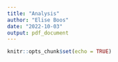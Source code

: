```yaml
---
title: "Analysis"
author: "Elise Boos"
date: "2022-10-03"
output: pdf_document
---
```


```r
knitr::opts_chunk$set(echo = TRUE)
```


